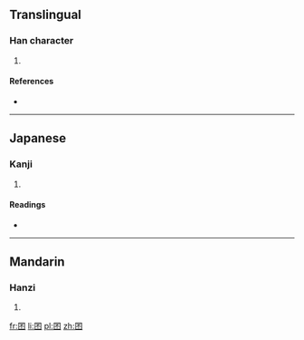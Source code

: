 ==Translingual==

===Han character===
{{Han char|rn=31|rad=囗|as=04|sn=7|four=|canj=田一火 (WMF)}}

# {{defn|Han|sort=囗04}}

====References====
* {{Han ref|kx=0217.110|dkj=04708|dj=0444.140|hdz=10714.080|uh=56E8|ud=22248}}

----

==Japanese==

===Kanji===
{{ja-kanji|grade=|rs=囗04}}

# {{defn|lang=ja|sort=囗04}}

====Readings====
* {{ja-readings|on=[[へん]] (hen)|kun=}}

----

==Mandarin==

===Hanzi===
{{cmn-hanzi|pin=[[piān]] ([[pian1]])|wg=p'ien<sup>1</sup>}}

# {{defn|lang=cmn|sort=囗04}}

[[fr:囨]]
[[li:囨]]
[[pl:囨]]
[[zh:囨]]